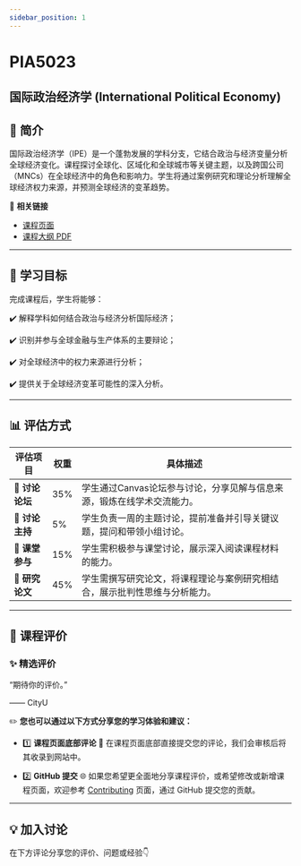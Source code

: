 ```yaml
---
sidebar_position: 1
---
```


# PIA5023
## 国际政治经济学 (International Political Economy)

## **📘 简介**
国际政治经济学（IPE）是一个蓬勃发展的学科分支，它结合政治与经济变量分析全球经济变化。课程探讨全球化、区域化和全球城市等关键主题，以及跨国公司（MNCs）在全球经济中的角色和影响力。学生将通过案例研究和理论分析理解全球经济权力来源，并预测全球经济的变革趋势。

🔗 **相关链接**
- [课程页面](https://www.cityu.edu.hk/catalogue/pg/202425/course/PIA5023.htm)
- [课程大纲 PDF](https://www.cityu.edu.hk/catalogue/pg/202425/course/PIA5023.pdf)

---

## **🎯 学习目标**

完成课程后，学生将能够：

✔️ 解释学科如何结合政治与经济分析国际经济；

✔️ 识别并参与全球金融与生产体系的主要辩论；

✔️ 对全球经济中的权力来源进行分析；

✔️ 提供关于全球经济变革可能性的深入分析。

---

## **📊 评估方式**

| **评估项目**            | **权重** | **具体描述**                                                                                     |
|-------------------------|----------|--------------------------------------------------------------------------------------------------|
| **💬 讨论论坛**         | 35%      | 学生通过Canvas论坛参与讨论，分享见解与信息来源，锻炼在线学术交流能力。                                         |
| **👥 讨论主持**         | 5%       | 学生负责一周的主题讨论，提前准备并引导关键议题，提问和带领小组讨论。                                         |
| **👤 课堂参与**         | 15%      | 学生需积极参与课堂讨论，展示深入阅读课程材料的能力。                                                 |
| **📄 研究论文**         | 45%      | 学生需撰写研究论文，将课程理论与案例研究相结合，展示批判性思维与分析能力。                                       |

---

## **💬 课程评价**

### ✨ **精选评价**
<div className={commentStyles.commentBox}>
    <p className={commentStyles.commentText}>
        “期待你的评价。”
    </p>
    <p className={commentStyles.commentAuthor}>—— CityU</p>
</div>

✏️ **您也可以通过以下方式分享您的学习体验和建议：**

- 1️⃣ **课程页面底部评论**
💬 在课程页面底部直接提交您的评论，我们会审核后将其收录到网站中。

- 2️⃣ **GitHub 提交**
🌐 如果您希望更全面地分享课程评价，或希望修改或新增课程页面，欢迎参考 [Contributing](/contributing) 页面，通过 GitHub 提交您的贡献。

---

## **💡 加入讨论**

在下方评论分享您的评价、问题或经验👇
<Utterances />
